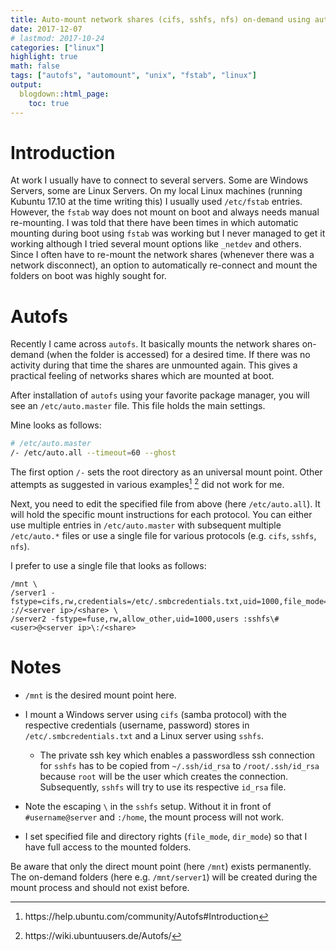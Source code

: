 ```yaml
---
title: Auto-mount network shares (cifs, sshfs, nfs) on-demand using autofs
date: 2017-12-07
# lastmod: 2017-10-24
categories: ["linux"]
highlight: true
math: false
tags: ["autofs", "automount", "unix", "fstab", "linux"]
output:
  blogdown::html_page:
    toc: true
---
```


# Introduction

At work I usually have to connect to several servers. 
Some are Windows Servers, some are Linux Servers.
On my local Linux machines (running Kubuntu 17.10 at the time writing this) I usually used `/etc/fstab` entries.
However, the `fstab` way does not mount on boot and always needs manual re-mounting.
I was told that there have been times in which automatic mounting during boot using `fstab` was working but I never managed to get it working although I tried several mount options like `_netdev` and others.
Since I often have to re-mount the network shares (whenever there was a network disconnect), an option to automatically re-connect and mount the folders on boot was highly sought for.

# Autofs

Recently I came across `autofs`. 
It basically mounts the network shares on-demand (when the folder is accessed) for a desired time.
If there was no activity during that time the shares are unmounted again.
This gives a practical feeling of networks shares which are mounted at boot.

After installation of `autofs` using your favorite package manager, you will see an `/etc/auto.master` file. 
This file holds the main settings. 

Mine looks as follows:

```bash
# /etc/auto.master
/- /etc/auto.all --timeout=60 --ghost
```

The first option `/-` sets the root directory as an universal mount point.
Other attempts as suggested in various examples[^1] [^2] did not work for me. 

Next, you need to edit the specified file from above (here `/etc/auto.all`).
It will hold the specific mount instructions for each protocol.
You can either use multiple entries in `/etc/auto.master` with subsequent multiple `/etc/auto.*` files or use a single file for various protocols (e.g. `cifs`, `sshfs`, `nfs`).

I prefer to use a single file that looks as follows:

```text
/mnt \
/server1 -fstype=cifs,rw,credentials=/etc/.smbcredentials.txt,uid=1000,file_mode=0775,dir_mode=0775,users ://<server ip>/<share> \
/server2 -fstype=fuse,rw,allow_other,uid=1000,users :sshfs\#<user>@<server ip>\:/<share>
```

# Notes

* `/mnt` is the desired mount point here. 

* I mount a Windows server using `cifs` (samba protocol) with the respective credentials (username, password) stores in `/etc/.smbcredentials.txt` and a Linux server using `sshfs`.
    * The private ssh key which enables a passwordless ssh connection for `sshfs` has to be copied from `~/.ssh/id_rsa` to `/root/.ssh/id_rsa` because `root` will be the user which creates the connection. 
Subsequently, `sshfs` will try to use its respective `id_rsa` file. 

* Note the escaping `\` in the `sshfs` setup. 
Without it in front of `#username@server` and `:/home`, the mount process will not work.

* I set specified file and directory rights (`file_mode`, `dir_mode`) so that I have full access to the mounted folders.

Be aware that only the direct mount point (here `/mnt`) exists permanently.
The on-demand folders (here e.g. `/mnt/server1`) will be created during the mount process and should not exist before.

[^1]: https://help.ubuntu.com/community/Autofs#Introduction
[^2]: https://wiki.ubuntuusers.de/Autofs/
